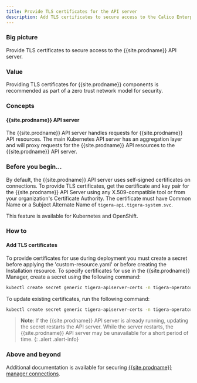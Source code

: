 ```yaml
---
title: Provide TLS certificates for the API server
description: Add TLS certificates to secure access to the Calico Enterprise API server.
---
```


### Big picture

Provide TLS certificates to secure access to the {{site.prodname}} API server.

### Value

Providing TLS certificates for {{site.prodname}} components is recommended as part of a zero trust network model for security.

### Concepts

#### {{site.prodname}} API server

The {{site.prodname}} API server handles requests for {{site.prodname}} API resources. The main Kubernetes API server has an aggregation layer and will proxy requests for the {{site.prodname}} API resources to the {{site.prodname}} API server.

### Before you begin...

By default, the {{site.prodname}} API server uses self-signed certificates on connections. To provide TLS certificates,
get the certificate and key pair for the {{site.prodname}} API Server using any X.509-compatible tool or from your organization's Certificate Authority. The certificate must have Common Name or a Subject Alternate Name of `tigera-api.tigera-system.svc`.

This feature is available for Kubernetes and OpenShift.

### How to

#### Add TLS certificates

To provide certificates for use during deployment you must create a secret before applying the 'custom-resource.yaml' or before creating the Installation resource. To specify certificates for use in the {{site.prodname}} Manager, create a secret using the following command:

```bash
kubectl create secret generic tigera-apiserver-certs -n tigera-operator --from-file=apiserver.crt=</path/to/certificate-file> --from-file=apiserver.key=</path/to/key-file>
```

To update existing certificates, run the following command:

```bash
kubectl create secret generic tigera-apiserver-certs -n tigera-operator --from-file=apiserver.crt=</path/to/certificate-file> --from-file=apiserver.key=</path/to/key-file> --dry-run -o yaml --save-config | kubectl replace -f -
```

> **Note**: If the {{site.prodname}} API server is already running, updating the secret restarts the API server. While the server restarts, the {{site.prodname}} API server may be unavailable for a short period of time.
{: .alert .alert-info}

### Above and beyond

Additional documentation is available for securing [{{site.prodname}} manager connections]({{site.baseurl}}/security/comms/crypto-auth#connections-from-calico-enterprise-components-to-kube-apiserver-kubernetes-and-openshift).
